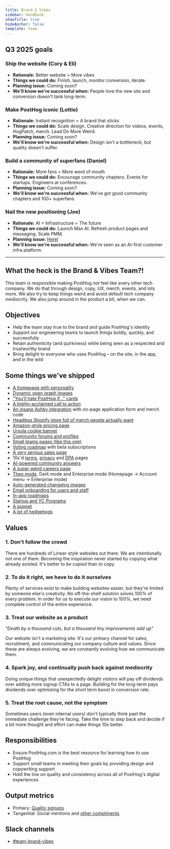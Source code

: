 ```yaml
---
title: Brand & Vibes
sidebar: Handbook
showTitle: true
hideAnchor: false
template: team
---
```


## Q3 2025 goals

### Ship the website (Cory & Eli)
- **Rationale:** Better website = More vibes 
- **Things we could do:** Finish, launch, monitor conversion, iterate.
- **Planning issue:** Coming soon?
- **We'll know we're successful when:** People love the new site and conversion doesn't tank long-term.

### Make PostHog iconic (Lottie) 
- **Rationale:** Instant recognition = A brand that sticks 
- **Things we could do:** Scale design. Creative direction for videos, events, HogPatch, merch. Lead Do More Weird. 
- **Planning issue:** Coming soon?
- **We'll know we're successful when:** Design isn't a bottleneck, but quality doesn't suffer.

### Build a community of superfans (Daniel)
- **Rationale:** More fans = More word of mouth
- **Things we could do:** Encourage community chapters. Events for startups. Engineers at conferences. 
- **Planning issue:** Coming soon?
- **We'll know we're successful when:** We’ve got good community chapters and 100+ superfans.

### Nail the new positioning (Joe)
- **Rationale:** AI + Infrastructure = The future
- **Things we could do:** Launch Max AI. Refresh product pages and messaging. Scale PMM. 
- **Planning issue:** [Here!](https://github.com/PostHog/meta/issues/328)
- **We'll know we're successful when:** We're seen as an AI-first customer infra platform. 

---

## What the heck is the Brand & Vibes Team?!

This team is responsible making PostHog _not_ feel like every other tech company. We do that through design, copy, UX, merch, events, and lots more. We also try to keep things weird and avoid default tech company mediocrity. We also jump around in the product a bit, when we can. 

## Objectives

- Help the team stay true to the brand and guide PostHog's identity
- Support our engineering teams to launch things boldly, quickly, and successfully
- Retain authenticity (and quirkiness) while being seen as a respected and trustworthy brand
- Bring delight to everyone who uses PostHog – on the site, in the app, and in the wild

## Some things we've shipped

- [A homepage with personality](https://x.com/philipp_parzer/status/1829138632688710018)
- [Dynamic open graph images](/blog/dynamic-open-graph-images)
- ["You'll hate PostHog if..." cards](https://x.com/seema_vora_/status/1830467087682400590)
- [A highly-acclaimed call to action](https://x.com/yfxmarketer/status/1732198591307931718)
- [An insane Ashby integration](https://www.ashbyhq.com/customers/posthog-customer-story) with on-page application form and merch code
- [Headless Shopify store full of merch people actually want](/merch)
- [Amazon-style pricing page](/pricing)
- [Ursula cookie banner](https://x.com/pdaether/status/1830606618217554184)
- [Community forums and profiles](/community/profiles/30200)
- [Small teams pages (like this one)](/teams)
- [Voting roadmap](/roadmap) with beta subscriptions
- [A very serious sales page](/sales)
- 10x'd [terms](/terms), [privacy](/privacy) and [DPA](/dpa) pages
- [AI-powered community answers](/blog/ai-community-answers)
- [A super weird careers page](/careers)
- [Theo mode](https://twitter.com/theo/status/1837227727189069999), Dark mode and Enterprise mode (Homepage → Account menu → Enterprise mode)
- [Auto-generated changelog images](/blog/changelog-image-generator)
- [Email onboarding for users and staff](/blog/how-we-built-email-onboarding)
- [In-app roadmaps](http://app.posthog.com/home#panel=feature-previews)
- [Startup and YC Programs](/startups)
- [A puppet](https://www.instagram.com/p/DEVGuToIPYR/?hl=en)
- [A lot of hedgehogs](https://www.figma.com/design/I0VKEEjbkKUDSVzFus2Lpu/Hoggies?node-id=0-1&t=pdiDVYrafdPdYAyH-1)

## Values

### 1. Don't follow the crowd

There are hundreds of Linear-style websites out there. We are intentionally not one of them. _Becoming_ the inspiration never started by copying what already existed. It's better to _be copied_ than _to copy_.

### 2. To do it right, we have to do it ourselves

Plenty of services exist to make building websites easier, but they're limited by someone else's creativity. No off-the-shelf solution solves 100% of every problem. In order for us to execute our vision to 100%, we need complete control of the entire experience.
  
### 3. Treat our website as a product

_"Death by a thousand cuts, but a thousand tiny improvements add up"_

Our website isn't a marketing site. It's our primary channel for sales, recruitment, and communicating our company culture and values. Since these are always evolving, we are constantly evolving how we communicate them.

### 4. Spark joy, and continually push back against mediocrity

Doing unique things that unexpectedly delight visitors will pay off dividends over adding more signup CTAs to a page. Building for the long-term pays dividends over optimizing for the short term boost in conversion rate.

### 5. Treat the root cause, not the symptom

Sometimes users (even internal users) don't typically think past the immediate challenge they're facing. Take the time to step back and decide if a bit more thought and effort can make things 10x better.

## Responsibilities

- Ensure PostHog.com is the best resource for learning how to use PostHog
- Support small teams in meeting their goals by providing design and copywriting support
- Hold the line on quality and consistency across all of PostHog's digital experiences

## Output metrics

- Primary: [Quality signups](https://app.posthog.com/insights/ujGv0WqI?events=%5B%5D&actions=%5B%7B%22id%22%3A%2212308%22%2C%22math%22%3A%22dau%22%2C%22name%22%3A%22High%20quality%20sign%20ups%22%2C%22type%22%3A%22actions%22%2C%22order%22%3A0%7D%5D&display=ActionsLineGraph&insight=TRENDS&interval=week&date_from=-90d&new_entity=%5B%5D&properties=%5B%7B%22key%22%3A%22is_organization_first_user%22%2C%22type%22%3A%22event%22%2C%22value%22%3A%5B%22true%22%5D%2C%22operator%22%3A%22exact%22%7D%2C%7B%22key%22%3A%22hubspot_score%22%2C%22type%22%3A%22person%22%2C%22value%22%3A%2270%22%2C%22operator%22%3A%22gt%22%7D%5D&breakdown_type&filter_test_accounts=true#fromDashboard=20464)
- Tangential: Social mentions and [other compliments](/blog/ceo-diary-4)

## Slack channels

- [#team-brand-vibes](https://posthog.slack.com/archives/C01V9AT7DK4)
